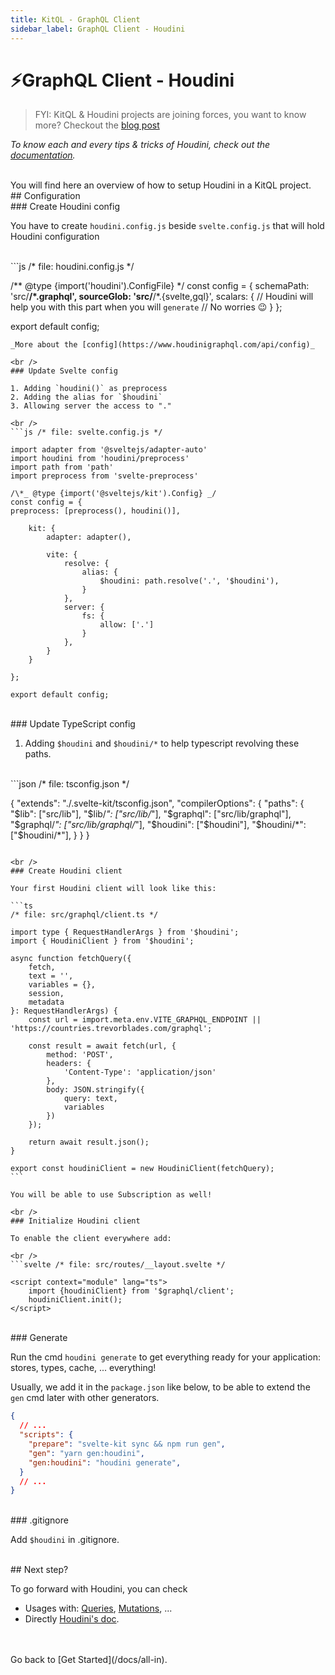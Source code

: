 ```yaml
---
title: KitQL - GraphQL Client
sidebar_label: GraphQL Client - Houdini
---
```


# ⚡GraphQL Client - Houdini

> FYI: KitQL & Houdini projects are joining forces, you want to know more? Checkout the [blog post](https://www.the-guild.dev/blog/houdini-and-kitql)

_To know each and every tips & tricks of Houdini, check out the [documentation](https://www.houdinigraphql.com)._

<br />
You will find here an overview of how to setup Houdini in a KitQL project.

<br />
## Configuration

<br />
### Create Houdini config

You have to create `houdini.config.js` beside `svelte.config.js` that will hold Houdini configuration

<br />
```js /* file: houdini.config.js */

/** @type {import('houdini').ConfigFile} \*/
const config = {
	schemaPath: 'src/**/*.graphql',
	sourceGlob: 'src/**/*.{svelte,gql}',
	scalars: {
		// Houdini will help you with this part when you will `generate`
		// No worries 😉
	}
};

export default config;
```
_More about the [config](https://www.houdinigraphql.com/api/config)_

<br />
### Update Svelte config

1. Adding `houdini()` as preprocess
2. Adding the alias for `$houdini`
3. Allowing server the access to "."

<br />
```js /* file: svelte.config.js */

import adapter from '@sveltejs/adapter-auto'
import houdini from 'houdini/preprocess'
import path from 'path'
import preprocess from 'svelte-preprocess'

/\*_ @type {import('@sveltejs/kit').Config} _/
const config = {
preprocess: [preprocess(), houdini()],

	kit: {
		adapter: adapter(),

		vite: {
			resolve: {
				alias: {
					$houdini: path.resolve('.', '$houdini'),
				}
			},
			server: {
				fs: {
					allow: ['.']
				}
			},
		}
	}

};

export default config;
```

<br />
### Update TypeScript config

1. Adding `$houdini` and `$houdini/*` to help typescript revolving these paths.

<br />
```json 
/* file: tsconfig.json */

{
	"extends": "./.svelte-kit/tsconfig.json",
	"compilerOptions": {
		"paths": {
			"$lib": ["src/lib"],
			"$lib/*": ["src/lib/*"],
			"$graphql": ["src/lib/graphql"],
			"$graphql/*": ["src/lib/graphql/*"],
			"$houdini": ["$houdini"],
			"$houdini/*": ["$houdini/*"],
		}
	}
}

````

<br />
### Create Houdini client

Your first Houdini client will look like this:

```ts
/* file: src/graphql/client.ts */

import type { RequestHandlerArgs } from '$houdini';
import { HoudiniClient } from '$houdini';

async function fetchQuery({
	fetch,
	text = '',
	variables = {},
	session,
	metadata
}: RequestHandlerArgs) {
	const url = import.meta.env.VITE_GRAPHQL_ENDPOINT || 'https://countries.trevorblades.com/graphql';

	const result = await fetch(url, {
		method: 'POST',
		headers: {
			'Content-Type': 'application/json'
		},
		body: JSON.stringify({
			query: text,
			variables
		})
	});

	return await result.json();
}

export const houdiniClient = new HoudiniClient(fetchQuery);
```

You will be able to use Subscription as well!

<br />
### Initialize Houdini client

To enable the client everywhere add:

<br />
```svelte /* file: src/routes/__layout.svelte */

<script context="module" lang="ts">
	import {houdiniClient} from '$graphql/client'; 
	houdiniClient.init();
</script>

````

<br />
### Generate

Run the cmd `houdini generate` to get everything ready for your application: stores, types, cache, ... everything!

Usually, we add it in the `package.json` like below, to be able to extend the `gen` cmd later with other generators.

```json
{
  // ...
  "scripts": {
    "prepare": "svelte-kit sync && npm run gen",
    "gen": "yarn gen:houdini",
    "gen:houdini": "houdini generate",
  }
  // ...
}
````

<br />
### .gitignore

Add `$houdini` in .gitignore.


<br />
## Next step?

To go forward with Houdini, you can check

- Usages with: [Queries](/docs/usages/queries), [Mutations](/docs/usages/mutations), ...
- Directly [Houdini's doc](https://www.houdinigraphql.com/guides/working-with-graphql).

<br />
<br />
Go back to [Get Started](/docs/all-in).
